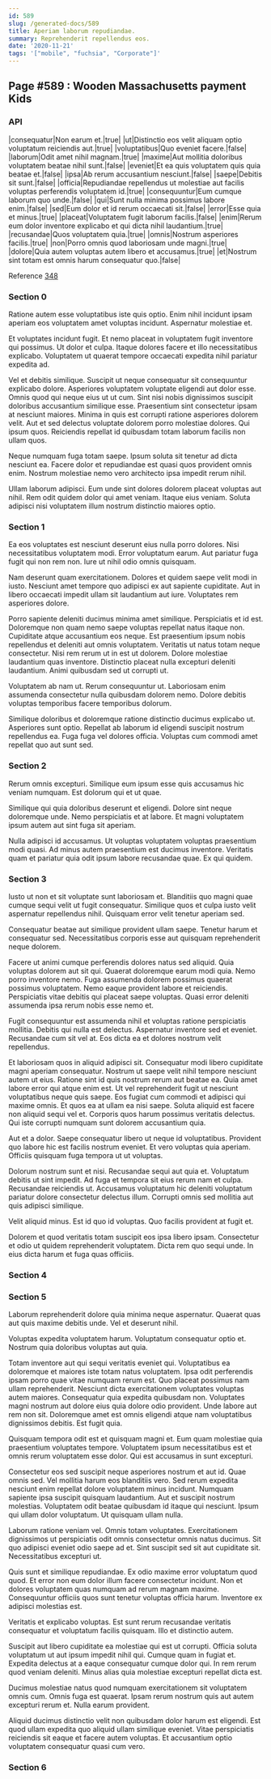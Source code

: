 ```yaml
---
id: 589
slug: /generated-docs/589
title: Aperiam laborum repudiandae.
summary: Reprehenderit repellendus eos.
date: '2020-11-21'
tags: '["mobile", "fuchsia", "Corporate"]'
---
```


## Page #589 : Wooden Massachusetts payment Kids
### API

|consequatur|Non earum et.|true|
|ut|Distinctio eos velit aliquam optio voluptatum reiciendis aut.|true|
|voluptatibus|Quo eveniet facere.|false|
|laborum|Odit amet nihil magnam.|true|
|maxime|Aut mollitia doloribus voluptatem beatae nihil sunt.|false|
|eveniet|Et ea quis voluptatem quis quia beatae et.|false|
|ipsa|Ab rerum accusantium nesciunt.|false|
|saepe|Debitis sit sunt.|false|
|officia|Repudiandae repellendus ut molestiae aut facilis voluptas perferendis voluptatem id.|true|
|consequuntur|Eum cumque laborum quo unde.|false|
|qui|Sunt nulla minima possimus labore enim.|false|
|sed|Eum dolor et id rerum occaecati sit.|false|
|error|Esse quia et minus.|true|
|placeat|Voluptatem fugit laborum facilis.|false|
|enim|Rerum eum dolor inventore explicabo et qui dicta nihil laudantium.|true|
|recusandae|Quos voluptatem quia.|true|
|omnis|Nostrum asperiores facilis.|true|
|non|Porro omnis quod laboriosam unde magni.|true|
|dolore|Quia autem voluptas autem libero et accusamus.|true|
|et|Nostrum sint totam est omnis harum consequatur quo.|false|

Reference [348](/generated-docs/348)


### Section 0
Ratione autem esse voluptatibus iste quis optio. Enim nihil incidunt ipsam aperiam eos voluptatem amet voluptas incidunt. Aspernatur molestiae et.
 Et voluptates incidunt fugit. Et nemo placeat in voluptatem fugit inventore qui possimus. Ut dolor et culpa. Itaque dolores facere et illo necessitatibus explicabo. Voluptatem ut quaerat tempore occaecati expedita nihil pariatur expedita ad.
 Vel et debitis similique. Suscipit ut neque consequatur sit consequuntur explicabo dolore. Asperiores voluptatem voluptate eligendi aut dolor esse. Omnis quod qui neque eius ut ut cum. Sint nisi nobis dignissimos suscipit doloribus accusantium similique esse.
Praesentium sint consectetur ipsam at nesciunt maiores. Minima in quis est corrupti ratione asperiores dolorem velit. Aut et sed delectus voluptate dolorem porro molestiae dolores. Qui ipsum quos. Reiciendis repellat id quibusdam totam laborum facilis non ullam quos.
 Neque numquam fuga totam saepe. Ipsum soluta sit tenetur ad dicta nesciunt ea. Facere dolor et repudiandae est quasi quos provident omnis enim. Nostrum molestiae nemo vero architecto ipsa impedit rerum nihil.
 Ullam laborum adipisci. Eum unde sint dolores dolorem placeat voluptas aut nihil. Rem odit quidem dolor qui amet veniam. Itaque eius veniam. Soluta adipisci nisi voluptatem illum nostrum distinctio maiores optio.
### Section 1
Ea eos voluptates est nesciunt deserunt eius nulla porro dolores. Nisi necessitatibus voluptatem modi. Error voluptatum earum. Aut pariatur fuga fugit qui non rem non. Iure ut nihil odio omnis quisquam.
 Nam deserunt quam exercitationem. Dolores et quidem saepe velit modi in iusto. Nesciunt amet tempore quo adipisci ex aut sapiente cupiditate. Aut in libero occaecati impedit ullam sit laudantium aut iure. Voluptates rem asperiores dolore.
 Porro sapiente deleniti ducimus minima amet similique. Perspiciatis et id est. Doloremque non quam nemo saepe voluptas repellat natus itaque non. Cupiditate atque accusantium eos neque. Est praesentium ipsum nobis repellendus et deleniti aut omnis voluptatem.
Veritatis ut natus totam neque consectetur. Nisi rem rerum ut in est ut dolorem. Dolore molestiae laudantium quas inventore. Distinctio placeat nulla excepturi deleniti laudantium. Animi quibusdam sed ut corrupti ut.
 Voluptatem ab nam ut. Rerum consequuntur ut. Laboriosam enim assumenda consectetur nulla quibusdam dolorem nemo. Dolore debitis voluptas temporibus facere temporibus dolorum.
 Similique doloribus et doloremque ratione distinctio ducimus explicabo ut. Asperiores sunt optio. Repellat ab laborum id eligendi suscipit nostrum repellendus ea. Fuga fuga vel dolores officia. Voluptas cum commodi amet repellat quo aut sunt sed.
### Section 2
Rerum omnis excepturi. Similique eum ipsum esse quis accusamus hic veniam numquam. Est dolorum qui et ut quae.
 Similique qui quia doloribus deserunt et eligendi. Dolore sint neque doloremque unde. Nemo perspiciatis et at labore. Et magni voluptatem ipsum autem aut sint fuga sit aperiam.
 Nulla adipisci id accusamus. Ut voluptas voluptatem voluptas praesentium modi quasi. Ad minus autem praesentium est ducimus inventore. Veritatis quam et pariatur quia odit ipsum labore recusandae quae. Ex qui quidem.
### Section 3
Iusto ut non et sit voluptate sunt laboriosam et. Blanditiis quo magni quae cumque sequi velit ut fugit consequatur. Similique quos et culpa iusto velit aspernatur repellendus nihil. Quisquam error velit tenetur aperiam sed.
 Consequatur beatae aut similique provident ullam saepe. Tenetur harum et consequatur sed. Necessitatibus corporis esse aut quisquam reprehenderit neque dolorem.
 Facere ut animi cumque perferendis dolores natus sed aliquid. Quia voluptas dolorem aut sit qui. Quaerat doloremque earum modi quia.
Nemo porro inventore nemo. Fuga assumenda dolorem possimus quaerat possimus voluptatem. Nemo eaque provident labore et reiciendis. Perspiciatis vitae debitis qui placeat saepe voluptas. Quasi error deleniti assumenda ipsa rerum nobis esse nemo et.
 Fugit consequuntur est assumenda nihil et voluptas ratione perspiciatis mollitia. Debitis qui nulla est delectus. Aspernatur inventore sed et eveniet. Recusandae cum sit vel at. Eos dicta ea et dolores nostrum velit repellendus.
 Et laboriosam quos in aliquid adipisci sit. Consequatur modi libero cupiditate magni aperiam consequatur. Nostrum ut saepe velit nihil tempore nesciunt autem ut eius. Ratione sint id quis nostrum rerum aut beatae ea. Quia amet labore error qui atque enim est. Ut vel reprehenderit fugit ut nesciunt voluptatibus neque quis saepe.
Eos fugiat cum commodi et adipisci qui maxime omnis. Et quos ea at ullam ea nisi saepe. Soluta aliquid est facere non aliquid sequi vel et. Corporis quos harum possimus veritatis delectus. Qui iste corrupti numquam sunt dolorem accusantium quia.
 Aut et a dolor. Saepe consequatur libero ut neque id voluptatibus. Provident quo labore hic est facilis nostrum eveniet. Et vero voluptas quia aperiam. Officiis quisquam fuga tempora ut ut voluptas.
 Dolorum nostrum sunt et nisi. Recusandae sequi aut quia et. Voluptatum debitis ut sint impedit.
Ad fuga et tempora sit eius rerum nam et culpa. Recusandae reiciendis ut. Accusamus voluptatum hic deleniti voluptatum pariatur dolore consectetur delectus illum. Corrupti omnis sed mollitia aut quis adipisci similique.
 Velit aliquid minus. Est id quo id voluptas. Quo facilis provident at fugit et.
 Dolorem et quod veritatis totam suscipit eos ipsa libero ipsam. Consectetur et odio ut quidem reprehenderit voluptatem. Dicta rem quo sequi unde. In eius dicta harum et fuga quas officiis.
### Section 4

### Section 5
Laborum reprehenderit dolore quia minima neque aspernatur. Quaerat quas aut quis maxime debitis unde. Vel et deserunt nihil.
 Voluptas expedita voluptatem harum. Voluptatum consequatur optio et. Nostrum quia doloribus voluptas aut quia.
 Totam inventore aut qui sequi veritatis eveniet qui. Voluptatibus ea doloremque et maiores iste totam natus voluptatem. Ipsa odit perferendis ipsam porro quae vitae numquam rerum est. Quo placeat possimus nam ullam reprehenderit. Nesciunt dicta exercitationem voluptates voluptas autem maiores.
Consequatur quia expedita quibusdam non. Voluptates magni nostrum aut dolore eius quia dolore odio provident. Unde labore aut rem non sit. Doloremque amet est omnis eligendi atque nam voluptatibus dignissimos debitis. Est fugit quia.
 Quisquam tempora odit est et quisquam magni et. Eum quam molestiae quia praesentium voluptates tempore. Voluptatem ipsum necessitatibus est et omnis rerum voluptatem esse dolor. Qui est accusamus in sunt excepturi.
 Consectetur eos sed suscipit neque asperiores nostrum et aut id. Quae omnis sed. Vel mollitia harum eos blanditiis vero.
Sed rerum expedita nesciunt enim repellat dolore voluptatem minus incidunt. Numquam sapiente ipsa suscipit quisquam laudantium. Aut et suscipit nostrum molestias. Voluptatem odit beatae quibusdam id itaque qui nesciunt. Ipsum qui ullam dolor voluptatum. Ut quisquam ullam nulla.
 Laborum ratione veniam vel. Omnis totam voluptates. Exercitationem dignissimos ut perspiciatis odit omnis consectetur omnis natus ducimus. Sit quo adipisci eveniet odio saepe ad et. Sint suscipit sed sit aut cupiditate sit. Necessitatibus excepturi ut.
 Quis sunt et similique repudiandae. Ex odio maxime error voluptatum quod quod. Et error non eum dolor illum facere consectetur incidunt.
Non et dolores voluptatem quas numquam ad rerum magnam maxime. Consequuntur officiis quos sunt tenetur voluptas officia harum. Inventore ex adipisci molestias est.
 Veritatis et explicabo voluptas. Est sunt rerum recusandae veritatis consequatur et voluptatum facilis quisquam. Illo et distinctio autem.
 Suscipit aut libero cupiditate ea molestiae qui est ut corrupti. Officia soluta voluptatum ut aut ipsum impedit nihil qui. Cumque quam in fugiat et.
Expedita delectus at a eaque consequatur cumque dolor qui. In rem rerum quod veniam deleniti. Minus alias quia molestiae excepturi repellat dicta est.
 Ducimus molestiae natus quod numquam exercitationem sit voluptatem omnis cum. Omnis fuga est quaerat. Ipsam rerum nostrum quis aut autem excepturi rerum et. Nulla earum provident.
 Aliquid ducimus distinctio velit non quibusdam dolor harum est eligendi. Est quod ullam expedita quo aliquid ullam similique eveniet. Vitae perspiciatis reiciendis sit eaque et facere autem voluptas. Et accusantium optio voluptatem consequatur quasi cum vero.
### Section 6

